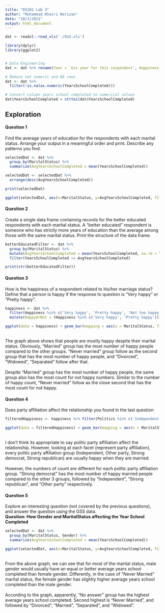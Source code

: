 ```yaml
---
title: "DS202 Lab 3"
author: "Muhammad Khairi Norizan"
date: "10/3/2021"
output: html_document
---
```


```r
dat <- readxl::read_xls('./GSS.xls')

library(dplyr)
library(ggplot2)


# Data Engineering
dat <- dat %>% rename(Year = `Gss year for this respondent`, Happiness = `General happiness`, Politics = `Political party affiliation`, FamilyIncome = `Total family income`, Gender = `Respondents sex`, YearsSchoolCompleted = `Highest year of school completed`, MaritalStatus = `Marital status`, HoursWorkPerWeek = `Number of hours usually work a week`, id = `Respondent id number`, Ballot = `Ballot used for interview`)

# Remove not numeric and NA rows
dat <- dat %>% 
  filter(!is.na(as.numeric(YearsSchoolCompleted)))

# Convert column years school completed to numerical values
dat$YearsSchoolCompleted = strtoi(dat$YearsSchoolCompleted)
```

## Exploration

#### Question 1

Find the average years of education for the respondents with each marital status. Arrange your output in a meaningful order and print. Describe any patterns you find.

```r
selectedDat <- dat %>% 
  group_by(MaritalStatus) %>% 
  summarize(AvgYearsSchoolCompleted = mean(YearsSchoolCompleted))

selectedDat <- selectedDat %>% 
  arrange(desc(AvgYearsSchoolCompleted))

print(selectedDat)

ggplot(selectedDat, aes(x=MaritalStatus, y=AvgYearsSchoolCompleted, fill=MaritalStatus)) + geom_bar(stat="identity")
```

#### Question 2

Create a single data frame containing records for the better educated respondents with each marital status. A "better educated" respondent is someone who has strictly more years of education than the average among those with the same marital status. Print the structure of the data frame.

```r
betterEducatedFilter <- dat %>% 
  group_by(MaritalStatus) %>% 
  mutate(AvgYearsSchoolCompleted = mean(YearsSchoolCompleted, na.rm = TRUE)) %>% 
  filter(YearsSchoolCompleted >= AvgYearsSchoolCompleted)

print(str(betterEducatedFilter))

```

#### Question 3

How is the happiness of a respondent related to his/her marriage status? Define that a person is happy if the response to question is "Very happy" or "Pretty happy".

```r
happiness <- dat %>% 
  filter(Happiness %in% c('Very happy', 'Pretty happy', 'Not too happy')) %>%
  mutate(HappyOrNot = (Happiness %in% c('Very happy', 'Pretty happy')))

ggplot(data = happiness) + geom_bar(mapping = aes(x = MaritalStatus, fill = HappyOrNot), position = 'dodge')

```
\
The graph above shows that people are mostly happy despite their marital status. Obviously, "Married" group has the most number of happy people compared to the other groups. "Never married" group follow as the second group that has the most number of happy people, and "Divorced", "Widowed", "Separated" follow after that. 
\
\
Despite "Married" group has the most number of happy people, the same group also has the most count for not happy numbers. Similar to the number of happy count, "Never married" follow as the close second that has the most count for not happy. 

#### Question 4

Does party affiliation affect the relationship you found in the last question

```r
filteredHappiness <- happiness %>% filter(Politics %in% c('Independent', 'Strong democrat', 'Strong republican', 'Other party'))

ggplot(data = filteredHappiness) + geom_bar(mapping = aes(x = MaritalStatus, fill = HappyOrNot), position = 'dodge') + facet_wrap(~Politics) + coord_flip()
```

\
I don't think its appropriate to say politic party affiliation affect the relationship. However, looking at each facet (represent party affiliation), every politic party affiliation group (Independent, Other party, Strong democrat, Strong republican) are usually happy when they are married. 
\
\
However, the numbers of count are different for each politic party affiliation group. "Strong democrat" has the most number of happy married people compared to the other 3 groups, followed by "Independent", "Strong republican", and "Other party" respectively. 

#### Question 5

Explore an interesting question (not covered by the previous questions), and answer the question using the GSS data.
\
**Question: How Gender and MaritalStatus affecting the Year School Completed**

```r
selectedDat <- dat %>% 
  group_by(MaritalStatus, Gender) %>% 
  summarize(AvgYearsSchoolCompleted = mean(YearsSchoolCompleted))

ggplot(selectedDat, aes(x=MaritalStatus, y=AvgYearsSchoolCompleted, fill=Gender)) + geom_bar(stat="identity", position = 'dodge')
```
\
From the above graph, we can see that for most of the marital status, male gender would usually have an equal or better average years school completed than female gender. Differently, in the case of "Never Married" marital status, the female gender has slightly higher average years school completed than the male gender. 
\
\
According to the graph, apparently, "No answer" group has the highest average years school completed. Second highest is "Never Married", and followed by "Divorced", "Married", "Separated", and "Widowed".